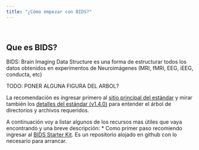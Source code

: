```yaml
---
title: "¿Cómo empezar con BIDS?"
---
```

\

## Que es BIDS?
BIDS: Brain Imaging Data Structure es una forma de estructurar todos los datos obtenidos en experimentos de Neuroimágenes (MRI, fMRI, EEG, iEEG, conducta, etc)

TODO: PONER ALGUNA FIGURA DEL ARBOL?

La recomendación es ingresar primero al [sitio principal del estándar ](https://bids.neuroimaging.io/ "BIDS") y mirar también los [detalles del estándar (v1.4.0)](https://bids-specification.readthedocs.io/en/stable/ "v1.4.0") para entender el árbol de directorios y archivos requeridos.

A continuación voy a listar algunos de los recursos mas útiles que vaya encontrando y una breve descripción:
* Como primer paso recomiendo ingresar al [BIDS Starter Kit](https://github.com/bids-standard/bids-starter-kit). Es un repositorio alojado en github con lo necesario para arrancar.

 